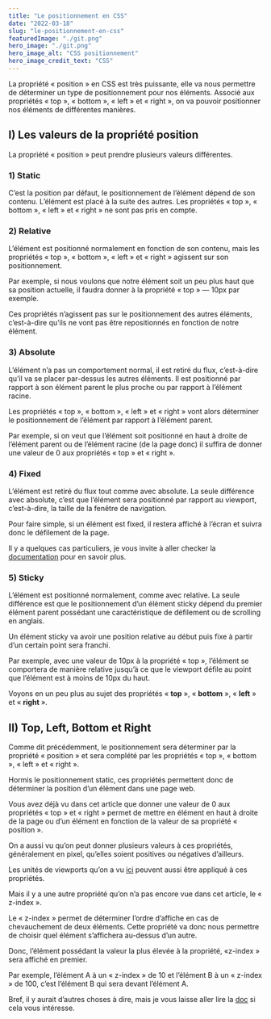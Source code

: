 ```yaml
---
title: "Le positionnement en CSS"
date: "2022-03-18"
slug: "le-positionnement-en-css"
featuredImage: "./git.png"
hero_image: "./git.png"
hero_image_alt: "CSS positionnement"
hero_image_credit_text: "CSS"
---
```


La propriété « position » en CSS est très puissante, elle va nous permettre de déterminer un type de positionnement pour nos éléments. Associé aux propriétés « top », « bottom », « left » et « right », on va pouvoir positionner nos éléments de différentes manières.

## I) Les valeurs de la propriété position
La propriété « position » peut prendre plusieurs valeurs différentes.

### 1) Static
C’est la position par défaut, le positionnement de l’élément dépend de son contenu. L’élément est placé à la suite des autres. Les propriétés « top », « bottom », « left » et « right » ne sont pas pris en compte.

### 2) Relative
L’élément est positionné normalement en fonction de son contenu, mais les propriétés « top », « bottom », « left » et « right » agissent sur son positionnement.

Par exemple, si nous voulons que notre élément soit un peu plus haut que sa position actuelle, il faudra donner à la propriété « top » — 10px par exemple.

Ces propriétés n’agissent pas sur le positionnement des autres éléments, c’est-à-dire qu’ils ne vont pas être repositionnés en fonction de notre élément.

### 3) Absolute
L’élément n’a pas un comportement normal, il est retiré du flux, c’est-à-dire qu’il va se placer par-dessus les autres éléments. Il est positionné par rapport à son élément parent le plus proche ou par rapport à l’élément racine.

Les propriétés « top », « bottom », « left » et « right » vont alors déterminer le positionnement de l’élément par rapport à l’élément parent.

Par exemple, si on veut que l’élément soit positionné en haut à droite de l’élément parent ou de l’élément racine (de la page donc) il suffira de donner une valeur de 0 aux propriétés « top » et « right ».

### 4) Fixed
L’élément est retiré du flux tout comme avec absolute. La seule différence avec absolute, c’est que l’élément sera positionné par rapport au viewport, c’est-à-dire, la taille de la fenêtre de navigation.

Pour faire simple, si un élément est fixed, il restera affiché à l’écran et suivra donc le défilement de la page.

Il y a quelques cas particuliers, je vous invite à aller checker la [documentation](https://developer.mozilla.org/fr/docs/Web/CSS/position#types_de_positionnement) pour en savoir plus.

### 5) Sticky
L’élément est positionné normalement, comme avec relative. La seule différence est que le positionnement d’un élément sticky dépend du premier élément parent possédant une caractéristique de défilement ou de scrolling en anglais.

Un élément sticky va avoir une position relative au début puis fixe à partir d’un certain point sera franchi.

Par exemple, avec une valeur de 10px à la propriété « top », l’élément se comportera de manière relative jusqu’à ce que le viewport défile au point que l’élément est à moins de 10px du haut.

Voyons en un peu plus au sujet des propriétés « **top** », « **bottom** », « **left** » et « **right** ».

## II) Top, Left, Bottom et Right
Comme dit précédemment, le positionnement sera déterminer par la propriété « position » et sera complété par les propriétés « top », « bottom », « left » et « right ».

Hormis le positionnement static, ces propriétés permettent donc de déterminer la position d’un élément dans une page web.

Vous avez déjà vu dans cet article que donner une valeur de 0 aux propriétés « top » et « right » permet de mettre en élément en haut à droite de la page ou d’un élément en fonction de la valeur de sa propriété « position ».

On a aussi vu qu’on peut donner plusieurs valeurs à ces propriétés, généralement en pixel, qu’elles soient positives ou négatives d’ailleurs.

Les unités de viewports qu’on a vu [ici](https://guillaumedaavid.medium.com/css-les-unit%C3%A9s-de-mesure-1bd334cd35a0) peuvent aussi être appliqué à ces propriétés.

Mais il y a une autre propriété qu’on n’a pas encore vue dans cet article, le « z-index ».

Le « z-index » permet de déterminer l’ordre d’affiche en cas de chevauchement de deux éléments. Cette propriété va donc nous permettre de choisir quel élément s’affichera au-dessus d’un autre.

Donc, l’élément possédant la valeur la plus élevée à la propriété, «z-index » sera affiché en premier.

Par exemple, l’élément A à un « z-index » de 10 et l’élément B à un « z-index » de 100, c’est l’élément B qui sera devant l’élément A.

Bref, il y aurait d’autres choses à dire, mais je vous laisse aller lire la [doc](https://developer.mozilla.org/fr/docs/Web/CSS/position#types_de_positionnement) si cela vous intéresse.

